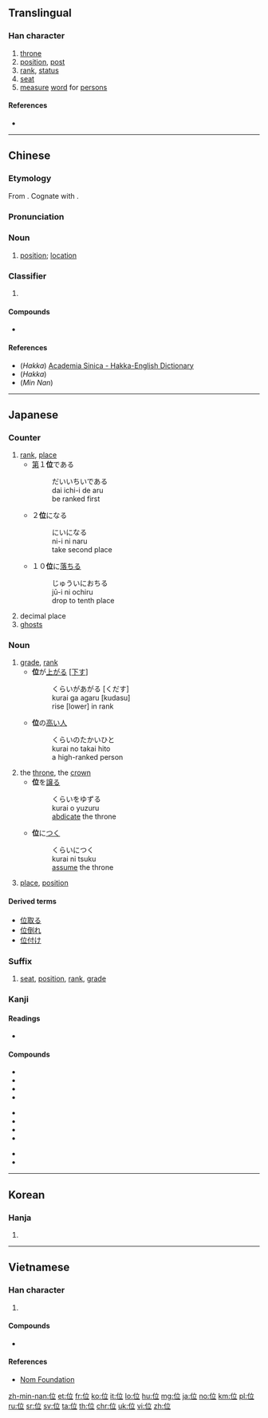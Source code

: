 ==Translingual==
{{stroke order|type=animate}}

===Han character===
{{Han char|rn=9|rad=人|as=05|sn=7|four=20218|canj=OYT|ids=⿰亻立}}

# [[throne]]
# [[position]], [[post]]
# [[rank]], [[status]]
# [[seat]]
# [[measure]] [[word]] for [[person]]s

====References====
* {{Han ref|kx=0098.070|dkj=00503|dj=0206.180|hdz=10138.030|uh=4F4D|ud=20301|bh=A6EC|bd=42732}}

----

==Chinese==
{{zh-forms}}

===Etymology===
From {{etyl|sit-pro|zh}} {{m|sit-pro|*g-r(j)ap||to stand}}. Cognate with {{zh-l|立}}.

===Pronunciation===
{{zh-pron
|m=wèi
|c=wai6,wai6-2
|h=pfs=vi
|mn=ūi
|w=
|mc=y
|oc=y
|ma=y
|cat=n,cls
}}

===Noun===
{{zh-noun}}

# [[position]]; [[location]]

===Classifier===
{{zh-cls}}

# {{non-gloss definition|Classifier for persons.}}
#: {{zh-usex|這 位 歌手|this singer}}
#: {{zh-usex|那 位 先生|that man}}

====Compounds====
* {{zh-l|三位一體|[[Trinity]]}}

====References====
* (''Hakka'') [http://minhakka.ling.sinica.edu.tw/bkg/hakyin/search.php?DETAIL=1&LIMIT=id=55287&dbname=su_tian_1&graph=2 Academia Sinica - Hakka-English Dictionary]
* (''Hakka'') {{R:hak:Lau 1997}}
* (''Min Nan'') {{thcwd|2873}}

----

==Japanese==
{{ja-see-also|位する}}

===Counter===
{{ja-pos|い|counter}}

# [[rank]], [[place]]
#* [[第]]１'''位'''である
#*: だいいちいである
#*: dai ichi-i de aru
#*: be ranked first
#* ２'''位'''になる
#*: にいになる
#*: ni-i ni naru
#*: take second place
#* １０'''位'''に[[落ちる]]
#*: じゅういにおちる
#*: jū-i ni ochiru
#*: drop to tenth place
# decimal place
# [[ghost]]s

===Noun===
{{ja-noun|くらい}}

# [[grade]], [[rank]]
#* '''位'''が[[上がる]] <nowiki>[</nowiki>[[下す]]<nowiki>]</nowiki>
#*: くらいがあがる [くだす]
#*: kurai ga agaru [kudasu]
#*: rise [lower] in rank
#* '''位'''の[[高い]][[人]]
#*: くらいのたかいひと
#*: kurai no takai hito
#*: a high-ranked person
# the [[throne]], the [[crown]]
#* '''位'''を[[譲る]]
#*: くらいをゆずる
#*: kurai o yuzuru
#*: [[abdicate]] the throne
#* '''位'''に[[つく]]
#*: くらいにつく
#*: kurai ni tsuku
#*: [[assume]] the throne
# {{label|ja|mathematics|sort=くらい}} [[place]], [[position]]

====Derived terms====
* [[位取る]]
* [[位倒れ]]
* [[位付け]]

===Suffix===
{{ja-pos|くらい|suffix}}

# [[seat]], [[position]], [[rank]], [[grade]]

===Kanji===
{{ja-kanji|grade=4|rs=人05}}

====Readings====
* {{ja-readings|goon=[[い]] (i)|kanon=[[い]] (i)|kun=[[くらい]] (kurai), くらいする (位する, kuraisuru)}}

====Compounds====
{{top3}}
* {{l|ja|sc=Jpan|位階|tr=いかい, ikai}}
* {{l|ja|sc=Jpan|位冠|tr=いかん, ikan}}
* {{l|ja|sc=Jpan|位官|tr=いかん, ikan}}
* {{l|ja|sc=Jpan|位記|tr=いき, iki}}
{{mid3}}
* {{l|ja|sc=Jpan|位勲|tr=いくん, ikun}}
* {{l|ja|sc=Jpan|位次|tr=いじ, iji}}
* {{l|ja|sc=Jpan|位相|tr=いそう, isō}}
* {{l|ja|sc=Jpan|位置|位置,位地|tr=いち, ichi}}
{{mid3}}
* {{l|ja|sc=Jpan|位牌|tr=いはい, ihai}}
* {{l|ja|sc=Jpan|位負|tr=くらいまけ, kuraimake}}
{{bottom}}

----

==Korean==

===Hanja===
{{ko-hanja|hangeul=위|rv=wi|mr=wi}}

# {{defn|lang=ko|sort=人05}}

----

==Vietnamese==

===Han character===
{{vi-hantu|[[vị]], [[vì]]|rs=人05}}

# {{defn|lang=vi|sort=人05}}

====Compounds====
* {{l|vi|形位||hình vị}}

====References====
* [http://nomfoundation.org/common/nom_details.php?codepoint=4f4d Nom Foundation]

[[zh-min-nan:位]]
[[et:位]]
[[fr:位]]
[[ko:位]]
[[it:位]]
[[lo:位]]
[[hu:位]]
[[mg:位]]
[[ja:位]]
[[no:位]]
[[km:位]]
[[pl:位]]
[[ru:位]]
[[sr:位]]
[[sv:位]]
[[ta:位]]
[[th:位]]
[[chr:位]]
[[uk:位]]
[[vi:位]]
[[zh:位]]